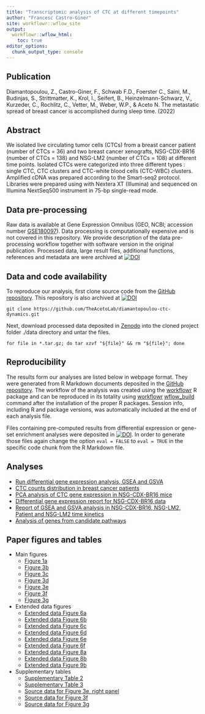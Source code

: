 ```yaml
---
title: "Transcriptomic analysis of CTC at different timepoints"
author: "Francesc Castro-Giner"
site: workflowr::wflow_site
output:
  workflowr::wflow_html:
    toc: true
editor_options:
  chunk_output_type: console
---
```


## Publication

Diamantopoulou, Z., Castro-Giner, F., Schwab F.D., Foerster C., Saini, M., Budinjas, S., Strittmatter, K., Krol, I., Seifert, B., Heinzelmann-Schwarz, V., Kurzeder, C., Rochlitz, C., Vetter, M., Weber, W.P., & Aceto N. The metastatic spread of breast cancer is accomplished during sleep time. (2022)


## Abstract

We isolated live circulating tumor cells (CTCs) from a breast cancer patient (number of CTCs = 36) and two breast cancer xenografts, NSG-CDX-BR16 (number of CTCs = 138) and NSG-LM2 (number of CTCs = 108) at different time points. Isolated CTCs were categorized into three different types : single CTC, CTC clusters and CTC-white blood cells (CTC-WBC) clusters. Amplified cDNA was prepared according to the Smart-seq2 protocol. Libraries were prepared using with Nextera XT (Illumina) and sequenced on Illumina NextSeq500 instrument in 75-bp single-read mode.


## Data pre-processing

Raw data is available at Gene Expression Omnibus (GEO, NCBI; accession number [GSE180097](https://www.ncbi.nlm.nih.gov/geo/query/acc.cgi?acc=GSE180097)). Data processing is computationally expensive and is not covered in this repository. We provide description of the data pre-processing workflow together with software version in the original publication. Processed data, large result files, additional functions, references and metadata are were archived at [![DOI](https://zenodo.org/badge/DOI/10.5281/zenodo.6358987.svg)](https://doi.org/10.5281/zenodo.6358987)


##  Data and code availability

To reproduce our analysis, first clone source code from the [GitHub repository](https://github.com/TheAcetoLab/diamantopoulou-ctc-dynamics). This repository is also archived at [![DOI](https://zenodo.org/badge/DOI/10.5281/zenodo.6484917.svg)](https://doi.org/10.5281/zenodo.6484917)

    git clone https://github.com/TheAcetoLab/diamantopoulou-ctc-dynamics.git

Next, download processed data deposited in [Zenodo](https://doi.org/10.5281/zenodo.6358987) into the cloned project folder ./data directory and untar the files.

    for file in *.tar.gz; do tar xzvf "${file}" && rm "${file}"; done

## Reproducibility

The results form our analyses are listed below in webpage format. They were generated from R Markdown documents deposited in the [GitHub repository](https://github.com/TheAcetoLab/diamantopoulou-ctc-dynamics). The workflow of the analysis was created using the [workflowr](https://cran.r-project.org/web/packages/workflowr/index.html) R package and can be reproduced in its totality using [workflowr](https://cran.r-project.org/web/packages/workflowr/index.html) [wflow_build](https://jdblischak.github.io/workflowrBeta/reference/wflow_build.html) command after the installation of the proper R packages. Session info, including R and package versions, was automatically included at the end of each analysis file.

Files containing pre-computed results from differential expression or gene-set enrichment analyses were deposited in [![DOI](https://zenodo.org/badge/DOI/10.5281/zenodo.6358987.svg)](https://doi.org/10.5281/zenodo.6358987). In order to generate those files again change the option `eval = FALSE` to `eval = TRUE` in the specific code chunk from the R Markdown file.

## Analyses

-   [Run differential gene expression analysis, GSEA and GSVA](0_differential_expression_gsea_gsva.html)
-   [CTC counts distribution in breast cancer patients](patients_ctc_counts_distribution.html)
-   [PCA analysis of CTC gene expression in NSG-CDX-BR16 mice](br16_pca.html)
-   [Differential gene expression report for NSG-CDX-BR16 data](br16_dge.html)
-   [Report of GSEA and GSVA analysis in NSG-CDX-BR16, NSG-LM2, Patient and NSG-LM2 time kinetics](gsea_across_models.html)
-   [Analysis of genes from candidate pathways](core_gene_sets.html)

## Paper figures and tables

-   Main figures
    -   [Figure 1a](patients_ctc_counts_distribution.html#Plot_polar_distribution)
    -   [Figure 3b](br16_pca.html#Biplot_PC4_and_PC5)
    -   [Figure 3c](br16_dge.html#Heatmap_diferential_expression_NSG-CDX-BR16_mice)
    -   [Figure 3d](gsea_across_models.html#Similarity_matrix_without_row_names)
    -   [Figure 3e](gsea_across_models.html#GSEA_for_NSG-CDX-BR16_and_NSG-LM2)
    -   [Figure 3f](gsea_across_models.html#GSEA_for_Patient)
    -   [Figure 3g](gsea_across_models.html#Average_GSVA_score_across_time_series)
-   Extended data figures
    -   [Extended data Figure 6a](br16_pca.html#Correlation_of_PC_eigenvectors_with_metadata)
    -   [Extended data Figure 6b](br16_dge.html#Correlation_DEG_single_CTC_versus_CTC_clusters_and_CTC-WBC)
    -   [Extended data Figure 6c](br16_dge.html#Compare_DEG_CTC_versus_CTC_clusters_and_CTC-WBC)
    -   [Extended data Figure 6d](gsea_across_models.html#Similarity_matrix_with_row_names)
    -   [Extended data Figure 6e](gsea_across_models.html#GSEA_for_NSG-CDX-BR16,_NSG-LM2_and_patient)
    -   [Extended data Figure 6f](gsea_across_models.html#GSVA_score_across_time_series)
    -   [Extended data Figure 8a](core_gene_sets.html#Expression_distribution_of_core_circadian_genes_in_NSG-CDX-BR16)
    -   [Extended data Figure 8b](core_gene_sets.html#Expression_of_TEAD_genes_in_CTCs_from_NSG-CDX-BR16)
    -   [Extended data Figure 9b](core_gene_sets.html#Expression_of_receptors_activated_by_circadian_rhythm_regulated_ligands)
-   Supplementary tables
    -   [Supplementary Table 2](br16_dge.html#Genes_differentially_expressed_in_CTCs_of_NSG-CDX-BR16)
    -   [Supplementary Table 3](gsea_across_models.html#NSG-CDX-BR16_GSEA_results)
    -   [Source data for Figure 3e, right panel](gsea_across_models.html#Table_GSEA_in_NSG-LM2)
    -   [Source data for Figure 3f](gsea_across_models.html#Table_GSEA_in_Patients)
    -   [Source data for Figure 3g](gsea_across_models.html#GSVA_table_of_results)
